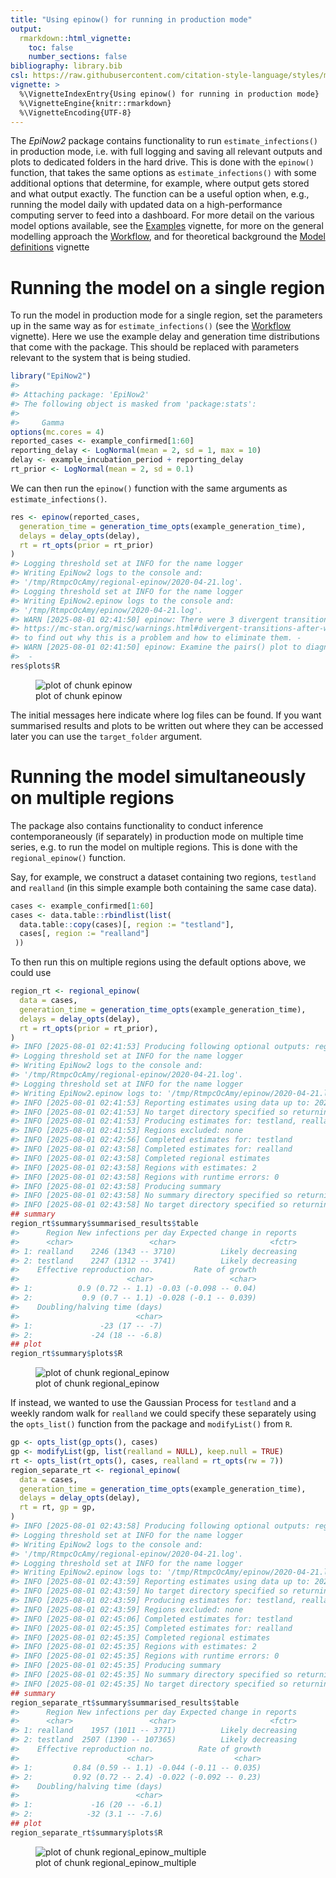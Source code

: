 ```yaml
---
title: "Using epinow() for running in production mode"
output:
  rmarkdown::html_vignette:
    toc: false
    number_sections: false
bibliography: library.bib
csl: https://raw.githubusercontent.com/citation-style-language/styles/master/apa-numeric-superscript-brackets.csl
vignette: >
  %\VignetteIndexEntry{Using epinow() for running in production mode}
  %\VignetteEngine{knitr::rmarkdown}
  %\VignetteEncoding{UTF-8}
---
```




The _EpiNow2_ package contains functionality to run `estimate_infections()` in production mode, i.e. with full logging and saving all relevant outputs and plots to dedicated folders in the hard drive.
This is done with the `epinow()` function, that takes the same options as `estimate_infections()` with some additional options that determine, for example, where output gets stored and what output exactly.
The function can be a useful option when, e.g., running the model daily with updated data on a high-performance computing server to feed into a dashboard.
For more detail on the various model options available, see the [Examples](estimate_infections_options.html) vignette, for more on the general modelling approach the [Workflow](estimate_infections_workflow.html), and for theoretical background the [Model definitions](estimate_infections.html) vignette

# Running the model on a single region

To run the model in production mode for a single region, set the parameters up in the same way as for `estimate_infections()` (see the [Workflow](estimate_infections_workflow.html) vignette).
Here we use the example delay and generation time distributions that come with the package.
This should be replaced with parameters relevant to the system that is being studied.


``` r
library("EpiNow2")
#> 
#> Attaching package: 'EpiNow2'
#> The following object is masked from 'package:stats':
#> 
#>     Gamma
options(mc.cores = 4)
reported_cases <- example_confirmed[1:60]
reporting_delay <- LogNormal(mean = 2, sd = 1, max = 10)
delay <- example_incubation_period + reporting_delay
rt_prior <- LogNormal(mean = 2, sd = 0.1)
```

We can then run the `epinow()` function with the same arguments as `estimate_infections()`.


``` r
res <- epinow(reported_cases,
  generation_time = generation_time_opts(example_generation_time),
  delays = delay_opts(delay),
  rt = rt_opts(prior = rt_prior)
)
#> Logging threshold set at INFO for the name logger
#> Writing EpiNow2 logs to the console and:
#> '/tmp/RtmpcOcAmy/regional-epinow/2020-04-21.log'.
#> Logging threshold set at INFO for the name logger
#> Writing EpiNow2.epinow logs to the console and:
#> '/tmp/RtmpcOcAmy/epinow/2020-04-21.log'.
#> WARN [2025-08-01 02:41:50] epinow: There were 3 divergent transitions after warmup. See
#> https://mc-stan.org/misc/warnings.html#divergent-transitions-after-warmup
#> to find out why this is a problem and how to eliminate them. - 
#> WARN [2025-08-01 02:41:50] epinow: Examine the pairs() plot to diagnose sampling problems
#>  -
res$plots$R
```

![plot of chunk epinow](epinow-epinow-1.png)

The initial messages here indicate where log files can be found.
If you want summarised results and plots to be written out where they can be accessed later you can use the `target_folder` argument.

# Running the model simultaneously on multiple regions

The package also contains functionality to conduct inference contemporaneously (if separately) in production mode on multiple time series, e.g. to run the model on multiple regions.
This is done with the `regional_epinow()` function.

Say, for example, we construct a dataset containing two regions, `testland` and `realland` (in this simple example both containing the same case data).


``` r
cases <- example_confirmed[1:60]
cases <- data.table::rbindlist(list(
  data.table::copy(cases)[, region := "testland"],
  cases[, region := "realland"]
 ))
```

To then run this on multiple regions using the default options above, we could use


``` r
region_rt <- regional_epinow(
  data = cases,
  generation_time = generation_time_opts(example_generation_time),
  delays = delay_opts(delay),
  rt = rt_opts(prior = rt_prior),
)
#> INFO [2025-08-01 02:41:53] Producing following optional outputs: regions, summary, samples, plots, latest
#> Logging threshold set at INFO for the name logger
#> Writing EpiNow2 logs to the console and:
#> '/tmp/RtmpcOcAmy/regional-epinow/2020-04-21.log'.
#> Logging threshold set at INFO for the name logger
#> Writing EpiNow2.epinow logs to: '/tmp/RtmpcOcAmy/epinow/2020-04-21.log'.
#> INFO [2025-08-01 02:41:53] Reporting estimates using data up to: 2020-04-21
#> INFO [2025-08-01 02:41:53] No target directory specified so returning output
#> INFO [2025-08-01 02:41:53] Producing estimates for: testland, realland
#> INFO [2025-08-01 02:41:53] Regions excluded: none
#> INFO [2025-08-01 02:42:56] Completed estimates for: testland
#> INFO [2025-08-01 02:43:58] Completed estimates for: realland
#> INFO [2025-08-01 02:43:58] Completed regional estimates
#> INFO [2025-08-01 02:43:58] Regions with estimates: 2
#> INFO [2025-08-01 02:43:58] Regions with runtime errors: 0
#> INFO [2025-08-01 02:43:58] Producing summary
#> INFO [2025-08-01 02:43:58] No summary directory specified so returning summary output
#> INFO [2025-08-01 02:43:58] No target directory specified so returning timings
## summary
region_rt$summary$summarised_results$table
#>      Region New infections per day Expected change in reports
#>      <char>                 <char>                     <fctr>
#> 1: realland    2246 (1343 -- 3710)          Likely decreasing
#> 2: testland    2247 (1312 -- 3741)          Likely decreasing
#>    Effective reproduction no.         Rate of growth
#>                        <char>                 <char>
#> 1:          0.9 (0.72 -- 1.1) -0.03 (-0.098 -- 0.04)
#> 2:           0.9 (0.7 -- 1.1) -0.028 (-0.1 -- 0.039)
#>    Doubling/halving time (days)
#>                          <char>
#> 1:               -23 (17 -- -7)
#> 2:             -24 (18 -- -6.8)
## plot
region_rt$summary$plots$R
```

![plot of chunk regional_epinow](epinow-regional_epinow-1.png)

If instead, we wanted to use the Gaussian Process for `testland` and a weekly random walk for `realland` we could specify these separately using the `opts_list()` function from the package and `modifyList()` from `R`.


``` r
gp <- opts_list(gp_opts(), cases)
gp <- modifyList(gp, list(realland = NULL), keep.null = TRUE)
rt <- opts_list(rt_opts(), cases, realland = rt_opts(rw = 7))
region_separate_rt <- regional_epinow(
  data = cases,
  generation_time = generation_time_opts(example_generation_time),
  delays = delay_opts(delay),
  rt = rt, gp = gp,
)
#> INFO [2025-08-01 02:43:58] Producing following optional outputs: regions, summary, samples, plots, latest
#> Logging threshold set at INFO for the name logger
#> Writing EpiNow2 logs to the console and:
#> '/tmp/RtmpcOcAmy/regional-epinow/2020-04-21.log'.
#> Logging threshold set at INFO for the name logger
#> Writing EpiNow2.epinow logs to: '/tmp/RtmpcOcAmy/epinow/2020-04-21.log'.
#> INFO [2025-08-01 02:43:59] Reporting estimates using data up to: 2020-04-21
#> INFO [2025-08-01 02:43:59] No target directory specified so returning output
#> INFO [2025-08-01 02:43:59] Producing estimates for: testland, realland
#> INFO [2025-08-01 02:43:59] Regions excluded: none
#> INFO [2025-08-01 02:45:06] Completed estimates for: testland
#> INFO [2025-08-01 02:45:35] Completed estimates for: realland
#> INFO [2025-08-01 02:45:35] Completed regional estimates
#> INFO [2025-08-01 02:45:35] Regions with estimates: 2
#> INFO [2025-08-01 02:45:35] Regions with runtime errors: 0
#> INFO [2025-08-01 02:45:35] Producing summary
#> INFO [2025-08-01 02:45:35] No summary directory specified so returning summary output
#> INFO [2025-08-01 02:45:35] No target directory specified so returning timings
## summary
region_separate_rt$summary$summarised_results$table
#>      Region New infections per day Expected change in reports
#>      <char>                 <char>                     <fctr>
#> 1: realland    1957 (1011 -- 3771)          Likely decreasing
#> 2: testland  2507 (1390 -- 107365)          Likely decreasing
#>    Effective reproduction no.          Rate of growth
#>                        <char>                  <char>
#> 1:         0.84 (0.59 -- 1.1) -0.044 (-0.11 -- 0.035)
#> 2:         0.92 (0.72 -- 2.4) -0.022 (-0.092 -- 0.23)
#>    Doubling/halving time (days)
#>                          <char>
#> 1:             -16 (20 -- -6.1)
#> 2:            -32 (3.1 -- -7.6)
## plot
region_separate_rt$summary$plots$R
```

![plot of chunk regional_epinow_multiple](epinow-regional_epinow_multiple-1.png)
